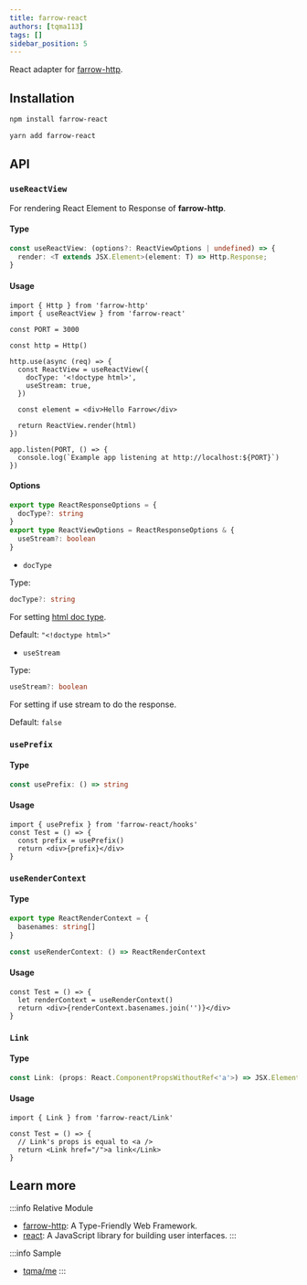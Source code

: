 ```yaml
---
title: farrow-react
authors: [tqma113]
tags: []
sidebar_position: 5
---
```



React adapter for [farrow-http](./02-farrow-http.mdx).

## Installation

<Tabs groupId="package-tool">
<TabItem value="npm" label="npm">

```bash
npm install farrow-react
```

</TabItem>
<TabItem value="yarn" label="Yarn" default>

```bash
yarn add farrow-react
```

</TabItem>
</Tabs>

## API

### `useReactView`

For rendering React Element to Response of **farrow-http**.

#### Type

```ts
const useReactView: (options?: ReactViewOptions | undefined) => {
  render: <T extends JSX.Element>(element: T) => Http.Response;
}
```

#### Usage

```tsx
import { Http } from 'farrow-http'
import { useReactView } from 'farrow-react'

const PORT = 3000

const http = Http()

http.use(async (req) => {
  const ReactView = useReactView({
    docType: '<!doctype html>',
    useStream: true,
  })

  const element = <div>Hello Farrow</div>

  return ReactView.render(html)
})

app.listen(PORT, () => {
  console.log(`Example app listening at http://localhost:${PORT}`)
})
```

#### Options

```ts
export type ReactResponseOptions = {
  docType?: string
}
export type ReactViewOptions = ReactResponseOptions & {
  useStream?: boolean
}
```

* `docType`

Type: 

```ts
docType?: string
```

For setting [html doc type](https://developer.mozilla.org/en-US/docs/Glossary/Doctype).

Default: `"<!doctype html>"`

* `useStream`

Type:

```ts
useStream?: boolean
```

For setting if use stream to do the response.

Default: `false`

### `usePrefix`

#### Type

```ts
const usePrefix: () => string
```

#### Usage

```tsx
import { usePrefix } from 'farrow-react/hooks'
const Test = () => {
  const prefix = usePrefix()
  return <div>{prefix}</div>
}
```

### `useRenderContext`

#### Type

```ts
export type ReactRenderContext = {
  basenames: string[]
}

const useRenderContext: () => ReactRenderContext
```

#### Usage

```tsx
const Test = () => {
  let renderContext = useRenderContext()
  return <div>{renderContext.basenames.join('')}</div>
}
```

### `Link`

#### Type

```ts
const Link: (props: React.ComponentPropsWithoutRef<'a'>) => JSX.Element
```

#### Usage

```tsx
import { Link } from 'farrow-react/Link'

const Test = () => {
  // Link's props is equal to <a />
  return <Link href="/">a link</Link>
}
```

## Learn more

:::info Relative Module
* [farrow-http](./02-farrow-http.mdx): A Type-Friendly Web Framework.
* [react](https://reactjs.org/): A JavaScript library for building user interfaces.
:::

:::info Sample
* [tqma/me](https://github.com/tqma113/me/blob/main/start.ts)
:::
